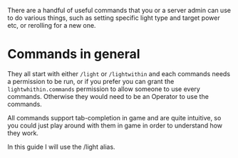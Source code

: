 There are a handful of useful commands that you or a server admin can use to do various things, such as setting specific light type and target power etc, or rerolling for a new one.

# Commands in general
They all start with either `/light` or `/lightwithin` and each commands needs a permission to be run, or if you prefer you can grant the `lightwhithin.commands` permission to allow someone to use every commands. Otherwise they would need to be an Operator to use the commands.

All commands support tab-completion in game and are quite intuitive, so you could just play around with them in game in order to understand how they work.

In this guide I will use the /light alias.